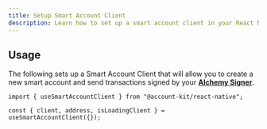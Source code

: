 ```yaml
---
title: Setup Smart Account Client
description: Learn how to set up a smart account client in your React Native app
---
```



<HowToSetupSmartAccountClientSnippet />

## Usage

The following sets up a Smart Account Client that will allow you to create a new smart account and send transactions signed by your **[Alchemy Signer](/wallets/react/getting-started)**.

```tsx twoslash
import { useSmartAccountClient } from "@account-kit/react-native";

const { client, address, isLoadingClient } = useSmartAccountClient({});
```

<SmartAccountClientDetailsSnippet />
